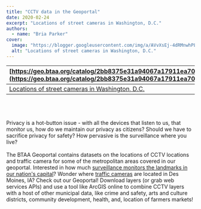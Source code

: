```yaml
---
title: "CCTV data in the Geoportal"
date: 2020-02-24
excerpt: "Locations of street cameras in Washington, D.C."
authors:
  - name: "Bria Parker"
cover:
  image: "https://blogger.googleusercontent.com/img/a/AVvXsEj-4dRMnwhPLnzQclXE2Cze_oXbJ9j5lwCHrd4RpWAH08Of1mlWZvfJjAE_5NZnSBAy6Y8kQzqubafmalegAlGGtBhXmNg1tiVlTkLfZeqLqrkeBkq9OHmBoOpGxzND-HQUoF78V_Xj2LsEY9wMknTYuZBCZzb8XTfBlRlohsAr_6K2namhqXa96Umodg=w640-h381"
  alt: "Locations of street cameras in Washington, D.C."
---
```


| [https://geo.btaa.org/catalog/2bb8375e31a94067a17911ea70f917ef_11](https://geo.btaa.org/catalog/2bb8375e31a94067a17911ea70f917ef_11) |
| --- |
| [Locations of street cameras in Washington, D.C.](https://www.google.com/url?q=https%3A%2F%2Fgeo.btaa.org%2Fcatalog%2F2bb8375e31a94067a17911ea70f917ef_11&amp;sa=D&amp;sntz=1&amp;usg=AOvVaw14XPRjfVZUbcohs7INp_e-) |
<br/><br/><br/>Privacy is a hot-button issue - with all the devices that listen to us, that monitor us, how do we maintain our privacy as citizens? Should we have to sacrifice privacy for safety? How pervasive is the surveillance where you live? <br/><br/>The BTAA Geoportal contains datasets on the locations of CCTV locations and traffic camera for some of the metropolitan areas covered in our geoportal. Interested in how much [surveillance monitors the landmarks in our nation's capital](https://www.google.com/url?q=https%3A%2F%2Fgeo.btaa.org%2Fcatalog%2F2bb8375e31a94067a17911ea70f917ef_11&amp;sa=D&amp;sntz=1&amp;usg=AOvVaw14XPRjfVZUbcohs7INp_e-)? Wonder where [traffic cameras](https://www.google.com/url?q=https%3A%2F%2Fgeo.btaa.org%2Fcatalog%2F8fbdea512f8b4387849cfca682fe70dc_0&amp;sa=D&amp;sntz=1&amp;usg=AOvVaw0YpYt3BZ-qAYyllbQRGjk3) are located in Des Moines, IA? Check out our Geoportal! Download layers (or grab web services APIs) and use a tool like ArcGIS online to combine CCTV layers with a host of other municipal data, like crime and safety, arts and culture districts, community development, health, and, location of farmers markets!<br/><br/><br/><br/><br/><br/><br/><br/><br/><br/><br/><section></section>

